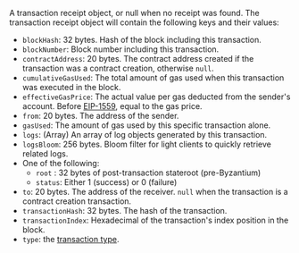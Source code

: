 A transaction receipt object, or null when no receipt was found. The transaction receipt object will contain the following keys and their values:

- `blockHash`: 32 bytes. Hash of the block including this transaction.
- `blockNumber`: Block number including this transaction.
- `contractAddress`: 20 bytes. The contract address created if the transaction was a contract creation, otherwise `null`.
- `cumulativeGasUsed`: The total amount of gas used when this transaction was executed in the block.
- `effectiveGasPrice`: The actual value per gas deducted from the sender's account. Before [EIP-1559](../../concepts/transaction-types.md#eip-1559-transactions), equal to the gas price.
- `from`: 20 bytes. The address of the sender.
- `gasUsed`: The amount of gas used by this specific transaction alone.
- `logs`: (Array) An array of log objects generated by this transaction.
- `logsBloom`: 256 bytes. Bloom filter for light clients to quickly retrieve related logs.
- One of the following:
  - `root` : 32 bytes of post-transaction stateroot (pre-Byzantium)
  - `status`: Either 1 (success) or 0 (failure)
- `to`: 20 bytes. The address of the receiver. `null` when the transaction is a contract creation transaction.
- `transactionHash`: 32 bytes. The hash of the transaction.
- `transactionIndex`: Hexadecimal of the transaction's index position in the block.
- `type`: the [transaction type](../../concepts/transaction-types.md).
